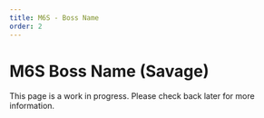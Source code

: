 ```yaml
---
title: M6S - Boss Name
order: 2
---
```


# M6S Boss Name (Savage)

This page is a work in progress. Please check back later for more information.